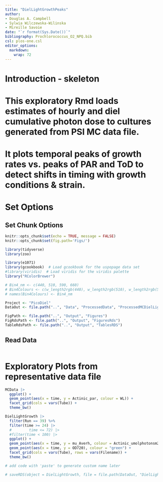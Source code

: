 ```yaml
---
title: "DielLightGrowthPeaks"
author:
- Douglas A. Campbell
- Sylwia Wilczewska-Wilinska
- Mireille Savoie
date: "`r format(Sys.Date())`"
bibliography: Prochlorococcus_O2_NPQ.bib
csl: plos-one.csl
editor_options: 
  markdown: 
    wrap: 72
---
```

# Introduction - skeleton

# This exploratory Rmd loads estimates of hourly and diel cumulative photon dose to cultures generated from PSI MC data file.

# It plots temporal peaks of growth rates vs. peaks of PAR and ToD to detect shifts in timing with growth conditions & strain.

  
# Set Options

## Set Chunk Options

```r
knitr::opts_chunk$set(echo = TRUE, message = FALSE)
knitr::opts_chunk$set(fig.path='Figs/')
```

```r
library(tidyverse)
library(zoo)

library(e1071)
library(gcookbook)  # Load gcookbook for the uspopage data set
#library(viridis)  # Load viridis for the viridis palette
library("RColorBrewer")
```

```r
# Bin4_nm <- c(440, 510, 590, 660)
# Bin4Colours <- c(w_length2rgb(440), w_length2rgb(510), w_length2rgb(590), w_length2rgb(660))
# names(Bin4Colours) <- Bin4_nm
```

```r
Project <- "PicoDiel"
DataOut <- file.path("..", "Data", "ProcessedData", "ProcessedMCDielLightData")

FigPath <- file.path("..", "Output", "Figures")
FigRdsPath <- file.path("..", "Output", "FiguresRds")
TableRdsPath <- file.path("..", "Output", "TablesRDS")
```



## Read Data


```r

```

# Exploratory Plots from representative data file
```r
MCData |>
  ggplot() +
  geom_point(aes(x = time, y = Actinic_par, colour = WL)) +
  facet_grid(cols = vars(Tube)) +
  theme_bw()


```




```r
DielLightGrowth |>
  filter(Run == 39) %>% 
  filter(time >= 24) |>
  #        time <= 72) |>
  #filter(time < 100) |>
  ggplot() +
  geom_point(aes(x = time, y = mu_Averh, colour = Actinic_umolphotonsm2h)) +
  geom_point(aes(x = time, y = OD720), colour = "green") +
  facet_grid(cols = vars(Tube), rows = vars(Filename)) +
  theme_bw()

```



```r
# add code with 'paste' to generate custom name later

# saveRDS(object = DielLightGrowth, file = file.path(DataOut, "DielLightGrowth.Rds"), ascii = FALSE, version = NULL, compress = "xz", refhook = NULL)

```


